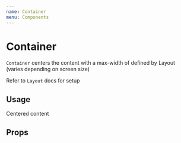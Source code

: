 ```yaml
---
name: Container
menu: Components
---
```




# Container

`Container` centers the content with a max-width of defined by Layout (varies depending on screen size)

Refer to `Layout` docs for setup

## Usage

<Playground>
  <LayoutProvider>
    <Box backgroundColor="#67c6bb" padding={3}>
      <Container
        fluid={false} // Should not contain width
        size={undefined} // Override default container size
      >
        <Box backgroundColor="white" padding={3}>
          <Text>Centered content</Text>
        </Box>
      </Container>
    </Box>

  </LayoutProvider>
</Playground>

## Props

<Props of={Container} />
